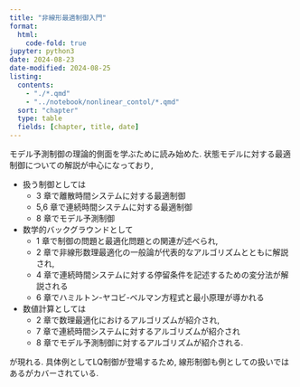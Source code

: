 ```yaml
---
title: "非線形最適制御入門"
format:
  html:
    code-fold: true
jupyter: python3
date: 2024-08-23
date-modified: 2024-08-25
listing:
  contents:
    - "./*.qmd"
    - "../notebook/nonlinear_contol/*.qmd"
  sort: "chapter"
  type: table
  fields: [chapter, title, date]
---
```


モデル予測制御の理論的側面を学ぶために読み始めた.
状態モデルに対する最適制御についての解説が中心になっており, 

* 扱う制御としては
  * 3 章で離散時間システムに対する最適制御
  * 5,6 章で連続時間システムに対する最適制御
  * 8 章でモデル予測制御
* 数学的バックグラウンドとして
  * 1 章で制御の問題と最適化問題との関連が述べられ,
  * 2 章で非線形数理最適化の一般論が代表的なアルゴリズムとともに解説され,
  * 4 章で連続時間システムに対する停留条件を記述するための変分法が解説される
  * 6 章でハミルトン-ヤコビ-ベルマン方程式と最小原理が導かれる
* 数値計算としては
  * 2 章で数理最適化におけるアルゴリズムが紹介され,
  * 7 章で連続時間システムに対するアルゴリズムが紹介され
  * 8 章でモデル予測制御に対するアルゴリズムが紹介される.

が現れる. 具体例としてLQ制御が登場するため, 線形制御も例としての扱いではあるがカバーされている.
